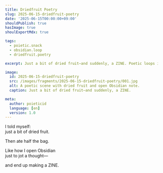 ```yaml
---
title: Driedfruit Poetry
slug: 2025-06-15-driedfruit-poetry
date: '2025-06-15T00:00:00+09:00'
shouldPublish: true
hasImage: true
shoulExportMdx: true

tags:
  - poietic.snack
  - obsidian.loop
  - driedfruit.poetry

excerpt: Just a bit of dried fruit—and suddenly, a ZINE. Poetic loops in action.

image:
  id: 2025-06-15-driedfruit-poetry
  src: /images/fragments/2025-06-15-driedfruit-poetry/001.jpg
  alt: A poetic scene with dried fruit and open Obsidian note.
  caption: Just a bit of dried fruit—and suddenly, a ZINE.

meta:
  author: poieticid
  language: [en]
  version: 1.0
---
```


I told myself:  
just a bit of dried fruit.

Then ate half the bag.

Like how I open Obsidian  
just to jot a thought—

and end up making a ZINE.